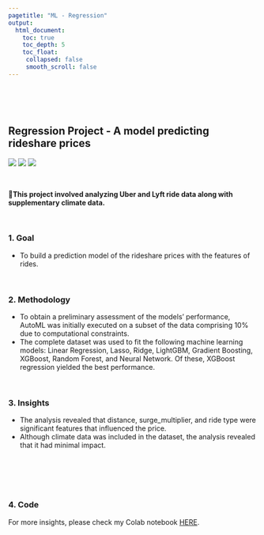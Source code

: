 ```yaml
---
pagetitle: "ML - Regression"
output:
  html_document:
    toc: true
    toc_depth: 5
    toc_float:
     collapsed: false
     smooth_scroll: false
---
```


<link rel="stylesheet" href="styles.css" type="text/css">
<link rel="stylesheet" href="site_libs/academicons-1.9.1/css/academicons.min.css"/>

<br><br><br>

## **Regression Project - A model predicting rideshare prices**

![](https://img.shields.io/badge/used-Python-white)
![](https://img.shields.io/badge/-LASSO-red)
![](https://img.shields.io/badge/-XGBoost-success)

<br>

🚨**This project involved analyzing Uber and Lyft ride data along with supplementary climate data.**

<br>

### 1. Goal
  + To build a prediction model of the rideshare prices with the features of rides. 
  
<br>

### 2. Methodology

  + To obtain a preliminary assessment of the models' performance, AutoML was initially executed on a subset of the data comprising 10% due to computational constraints.
  + The complete dataset was used to fit the following machine learning models: Linear Regression, Lasso, Ridge, LightGBM, Gradient Boosting, XGBoost, Random Forest, and Neural Network. Of these, XGBoost regression yielded the best performance.

<br>

### 3. Insights

  + The analysis revealed that distance, surge_multiplier, and ride type were significant features that influenced the price.
  + Although climate data was included in the dataset, the analysis revealed that it had minimal impact.

<br>

</p>

<br><br>

### 4. Code
For more insights, please check my Colab notebook [HERE](https://colab.research.google.com/drive/1ZkEIYk-SbEn-D862W84QoMAdlJ2FRCBH?usp=sharing).




